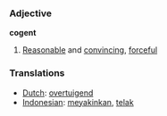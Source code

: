 === Adjective ===

'''cogent'''

# [[Reasonable]] and [[convincing]], [[forceful]]

=== Translations ===
*[[Dutch]]: [[overtuigend]]
*[[Indonesian]]: [[yakin|meyakinkan]], [[telak]]